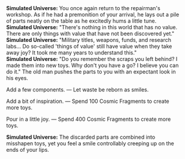 {{Dialogue Start}}
:'''Simulated Universe:''' You once again return to the repairman's workshop. As if he had a premonition of your arrival, he lays out a pile of parts neatly on the table as he excitedly hums a little tune.
:'''Simulated Universe:''' "There's nothing in this world that has no value. There are only things with value that have not been discovered yet."
:'''Simulated Universe:''' "Military titles, weapons, funds, and research labs... Do so-called 'things of value' still have value when they take away joy? It took me many years to understand this."
:'''Simulated Universe:''' "Do you remember the scraps you left behind? I made them into new toys. Why don't you have a go? I believe you can do it." The old man pushes the parts to you with an expectant look in his eyes.
:{{DIcon|Star}} Add a few components. &mdash; Let waste be reborn as smiles.
:{{DIcon|Star}} Add a bit of inspiration. &mdash; Spend 100 Cosmic Fragments to create more toys.
:{{DIcon|Star}} Pour in a little joy. &mdash; Spend 400 Cosmic Fragments to create more toys.
:'''Simulated Universe:''' The discarded parts are combined into misshapen toys, yet you feel a smile controllably creeping up on the ends of your lips.
{{Dialogue End}}
